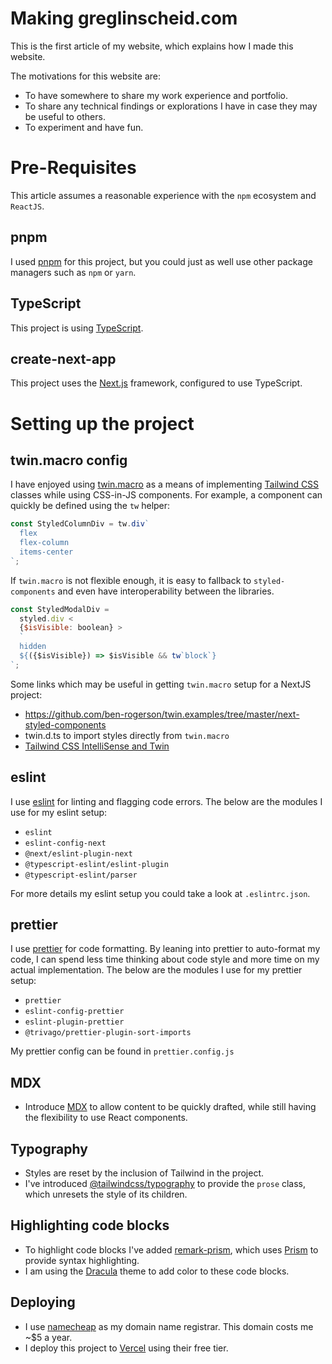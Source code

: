 
<Prose>

# Making greglinscheid.com

This is the first article of my website, which explains how I made this website.

The motivations for this website are:

- To have somewhere to share my work experience and portfolio.
- To share any technical findings or explorations I have in case they may be useful to others.
- To experiment and have fun.

# Pre-Requisites

This article assumes a reasonable experience with the `npm` ecosystem and `ReactJS`.

## pnpm

I used [pnpm](https://pnpm.io/) for this project, but you could just as well use other package managers such as `npm` or `yarn`.

## TypeScript

This project is using [TypeScript](https://www.typescriptlang.org/).

## create-next-app

This project uses the [Next.js](https://nextjs.org/) framework, configured to use TypeScript.

# Setting up the project

## twin.macro config

I have enjoyed using [twin.macro](https://github.com/ben-rogerson/twin.macro) as a means of implementing [Tailwind CSS](https://tailwindcss.com/) classes while using CSS-in-JS components. For example, a component can quickly be defined using the `tw` helper:

```js
const StyledColumnDiv = tw.div`
  flex
  flex-column
  items-center
`;
```

If `twin.macro` is not flexible enough, it is easy to fallback to `styled-components` and even have interoperability between the libraries.

```js
const StyledModalDiv =
  styled.div <
  {$isVisible: boolean} >
  `
  hidden
  ${({$isVisible}) => $isVisible && tw`block`}
`;
```

Some links which may be useful in getting `twin.macro` setup for a NextJS project:

- https://github.com/ben-rogerson/twin.examples/tree/master/next-styled-components
- twin.d.ts to import styles directly from `twin.macro`
- [Tailwind CSS IntelliSense and Twin](https://github.com/ben-rogerson/twin.macro/discussions/227)

## eslint

I use [eslint](https://eslint.org/) for linting and flagging code errors. The below are the modules I use for my eslint setup:

- `eslint`
- `eslint-config-next`
- `@next/eslint-plugin-next`
- `@typescript-eslint/eslint-plugin`
- `@typescript-eslint/parser`

For more details my eslint setup you could take a look at `.eslintrc.json`.

## prettier

I use [prettier](https://prettier.io/) for code formatting. By leaning into prettier to auto-format my code, I can spend less time thinking about code style and more time on my actual implementation. The below are the modules I use for my prettier setup:

- `prettier`
- `eslint-config-prettier`
- `eslint-plugin-prettier`
- `@trivago/prettier-plugin-sort-imports`

My prettier config can be found in `prettier.config.js`

## MDX

- Introduce [MDX](https://mdxjs.com/) to allow content to be quickly drafted, while still having the flexibility to use React components.

## Typography

- Styles are reset by the inclusion of Tailwind in the project.
- I've introduced [@tailwindcss/typography](https://tailwindcss.com/docs/typography-plugin) to provide the `prose` class, which unresets the style of its children.

## Highlighting code blocks

- To highlight code blocks I've added [remark-prism](https://github.com/sergioramos/remark-prism), which uses [Prism](https://prismjs.com/) to provide syntax highlighting.
- I am using the [Dracula](https://draculatheme.com/prism) theme to add color to these code blocks.

## Deploying

- I use [namecheap](https://www.namecheap.com/) as my domain name registrar. This domain costs me ~$5 a year.
- I deploy this project to [Vercel](https://vercel.com) using their free tier.

</Prose>
